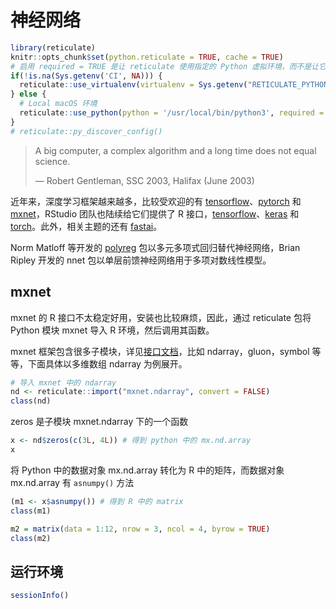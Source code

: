 # 神经网络 {#chap:neural-network}

```r
library(reticulate)
knitr::opts_chunk$set(python.reticulate = TRUE, cache = TRUE)
# 启用 required = TRUE 是让 reticulate 使用指定的 Python 虚拟环境，而不是让它漫无目的地到处找
if(!is.na(Sys.getenv('CI', NA))) {
  reticulate::use_virtualenv(virtualenv = Sys.getenv("RETICULATE_PYTHON_ENV"), required = TRUE)
} else {
  # Local macOS 环境
  reticulate::use_python(python = '/usr/local/bin/python3', required = TRUE)
}
# reticulate::py_discover_config()
```

> A big computer, a complex algorithm and a long time does not equal science.
>
>   --- Robert Gentleman, SSC 2003, Halifax (June 2003)

近年来，深度学习框架越来越多，比较受欢迎的有 [tensorflow](https://github.com/tensorflow/tensorflow)、[pytorch](https://github.com/pytorch/pytorch) 和 [mxnet](https://github.com/apache/incubator-mxnet)，RStudio 团队也陆续给它们提供了 R 接口，[tensorflow](https://github.com/rstudio/tensorflow)、[keras](https://github.com/rstudio/keras) 和 [torch](https://github.com/mlverse/torch)。此外，相关主题的还有 [fastai](https://github.com/henry090/fastai)。

Norm Matloff 等开发的 [polyreg](https://github.com/matloff/polyreg) 包以多元多项式回归替代神经网络，Brian Ripley 开发的 nnet 包以单层前馈神经网络用于多项对数线性模型。

## mxnet {#sec:mxnet}

::: {.rmdinfo data-latex="{信息}"}
mxnet 的 R 接口不太稳定好用，安装也比较麻烦，因此，通过 reticulate 包将 Python 模块 mxnet 导入 R 环境，然后调用其函数。
:::

mxnet 框架包含很多子模块，详见[接口文档](https://mxnet.apache.org/versions/1.8.0/api)，比如 ndarray，gluon，symbol 等等，下面具体以多维数组 ndarray 为例展开。

```r
# 导入 mxnet 中的 ndarray
nd <- reticulate::import("mxnet.ndarray", convert = FALSE)
class(nd)
```
zeros 是子模块 mxnet.ndarray 下的一个函数

```r
x <- nd$zeros(c(3L, 4L)) # 得到 python 中的 mx.nd.array
x
```

将 Python 中的数据对象 mx.nd.array 转化为 R 中的矩阵，而数据对象 mx.nd.array 有 `asnumpy()` 方法

```r
(m1 <- x$asnumpy()) # 得到 R 中的 matrix
class(m1)
```


```r
m2 = matrix(data = 1:12, nrow = 3, ncol = 4, byrow = TRUE)
class(m2)
```

## 运行环境 {#neural-network-session}

```r
sessionInfo()
```
